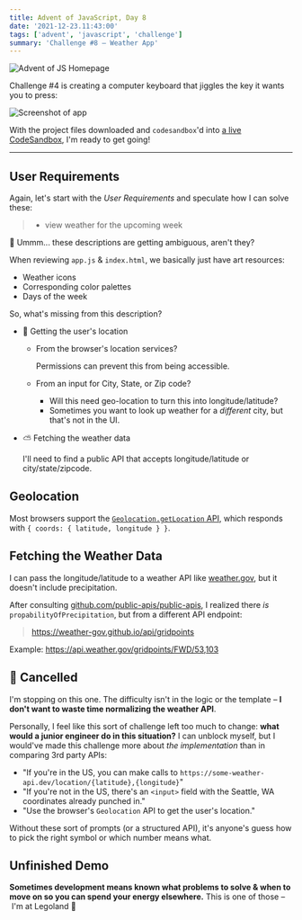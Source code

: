 ```yaml
---
title: Advent of JavaScript, Day 8
date: '2021-12-23.11:43:00'
tags: ['advent', 'javascript', 'challenge']
summary: 'Challenge #8 – Weather App'
---
```


![Advent of JS Homepage](/static/images/advent-of-js.png)

Challenge #4 is creating a computer keyboard that jiggles the key it wants you to press:

![Screenshot of app](https://coachtestprep.s3.amazonaws.com/direct-uploads/user-117025/cc5fe957-4af9-4ad4-9a1c-239e2e4370cc/CleanShot%202021-12-08%20at%2009.56.58.png)

With the project files downloaded and `codesandbox`'d into [a live CodeSandbox](https://codesandbox.io/s/advent-of-javascript-day-8-9kkp6), I'm ready to get going!

---

## User Requirements

Again, let's start with the _User Requirements_ and speculate how I can solve these:

> - view weather for the upcoming week

🤔 Ummm... these descriptions are getting ambiguous, aren't they?

When reviewing `app.js` & `index.html`, we basically just have art resources:

- Weather icons
- Corresponding color palettes
- Days of the week

So, what's missing from this description?

- 🎯 Getting the user's location

  - From the browser's location services?

    Permissions can prevent this from being accessible.

  - From an input for City, State, or Zip code?

    - Will this need geo-location to turn this into longitude/latitude?
    - Sometimes you want to look up weather for a _different_ city, but that's not in the UI.

- ⛅ Fetching the weather data

  I'll need to find a public API that accepts longitude/latitude or city/state/zipcode.

## Geolocation

Most browsers support the [`Geolocation.getLocation` API](https://developer.mozilla.org/en-US/docs/Web/API/Geolocation/getCurrentPosition),
which responds with `{ coords: { latitude, longitude } }`.

## Fetching the Weather Data

I can pass the longitude/latitude to a weather API like [weather.gov](https://www.weather.gov/documentation/services-web-api),
but it doesn't include precipitation.

After consulting [github.com/public-apis/public-apis](https://github.com/public-apis/public-apis#weather),
I realized there _is_ `propabilityOfPrecipitation`, but from a different API endpoint:

> https://weather-gov.github.io/api/gridpoints

Example: https://api.weather.gov/gridpoints/FWD/53,103

## 🚫 Cancelled

I'm stopping on this one. The difficulty isn't in the logic or the template – **I don't want to waste time normalizing the weather API**.

Personally, I feel like this sort of challenge left too much to change: **what would a junior engineer do in this situation?**
I can unblock myself, but I would've made this challenge more about _the implementation_ than in comparing 3rd party APIs:

- "If you're in the US, you can make calls to `https://some-weather-api.dev/location/{latitude},{longitude}`"
- "If you're not in the US, there's an `<input>` field with the Seattle, WA coordinates already punched in."
- "Use the browser's `Geolocation` API to get the user's location."

Without these sort of prompts (or a structured API), it's anyone's guess how to pick the right symbol or which number means what.

## Unfinished Demo

**Sometimes development means known what problems to solve & when to move on so you can spend your energy elsewhere.**
This is one of those – I'm at Legoland 👋

<CodeSandbox codeSandboxId="advent-of-javascript-day-8-9kkp6" />
